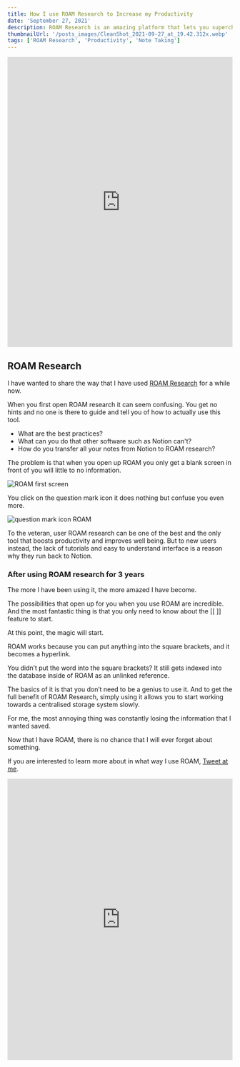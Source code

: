 ```yaml
---
title: How I use ROAM Research to Increase my Productivity
date: 'September 27, 2021'
description: ROAM Research is an amazing platform that lets you supercharge your productivity.
thumbnailUrl: '/posts_images/CleanShot_2021-09-27_at_19.42.312x.webp'
tags: ['ROAM Research', 'Productivity', 'Note Taking']
---
```


<iframe width="100%" height="650" src="https://www.youtube.com/embed/DcBAo55KiDM" title="YouTube video player" frameBorder="0" allow="accelerometer; autoplay; clipboard-write; encrypted-media; gyroscope; picture-in-picture" allowFullScreen></iframe>

## ROAM Research

I have wanted to share the way that I have used [ROAM Research](https://roamresearch.com/) for a while now.

When you first open ROAM research it can seem confusing. You get no hints and no one is there to guide and tell you of how to actually use this tool.

- What are the best practices? 
- What can you do that other software such as Notion can't? 
- How do you transfer all your notes from Notion to ROAM research?

The problem is that when you open up ROAM you only get a blank screen in front of you will little to no information.

![ROAM first screen](https://i.imgur.com/VECZJfJ.png)

You click on the question mark icon it does nothing but confuse you even more.

![question mark icon ROAM](https://i.imgur.com/XxB296E.png)

To the veteran, user ROAM research can be one of the best and the only tool that boosts productivity and improves well being. But to new users instead, the lack of tutorials and easy to understand interface is a reason why they run back to Notion.

### After using ROAM research for 3 years
 
The more I have been using it, the more amazed I have become.
 
The possibilities that open up for you when you use ROAM are incredible. And the most fantastic thing is that you only need to know about the [[ ]] feature to start.
 
At this point, the magic will start.
 
ROAM works because you can put anything into the square brackets, and it becomes a hyperlink.
 
You didn’t put the word into the square brackets? It still gets indexed into the database inside of ROAM as an unlinked reference.
 
The basics of it is that you don’t need to be a genius to use it. And to get the full benefit of ROAM Research, simply using it allows you to start working towards a centralised storage system slowly.
 
For me, the most annoying thing was constantly losing the information that I wanted saved. 
 
Now that I have ROAM, there is no chance that I will ever forget about something.
 
If you are interested to learn more about in what way I use ROAM, [Tweet at me](https://twitter.com/intent/tweet?text=Great%20article%20from%20%40yadrintsevklim%20at%20klimy.co/blog/how-i-use-roam-research-video).

<iframe width="100%" height="630" src="https://www.youtube.com/embed/DUJaQyTSA8o" title="YouTube video player" frameBorder="0" allow="accelerometer; autoplay; clipboard-write; encrypted-media; gyroscope; picture-in-picture" allowfullscreen></iframe>